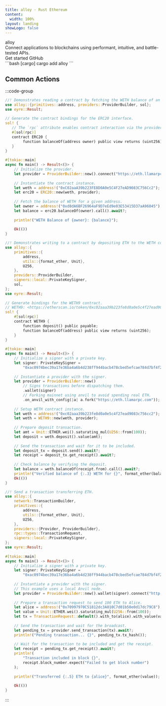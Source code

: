 ```yaml
---
title: alloy · Rust Ethereum
content:
  width: 100%
layout: landing
showLogo: false
---
```


 
<div className="max-w-[1120px] mx-auto vp-doc relative px-[24px] mb-[96px] mt-[32px] md:px-0 md:mb-[64px]">
  <div className="pt-[48px] max-sm:pt-0">
    <div className="max-sm:px-0 flex justify-between z-0 max-md:justify-center max-md:flex-col max-md:items-center max-md:space-y-6">
      <div className="space-y-8 max-w-[400px] flex flex-col items-start max-md:items-center">
        <div className="space-x-4 flex flex-row">
        <HomePage.Logo />
        <div className="font-semibold text-[72px] text-[#000000] max-sm:text-[54px] max-md:text-center dark:text-white">alloy</div>
        </div>
        <div className="font-regular text-[21px] max-sm:text-[18px] text-[#919193] max-md:text-center">Connect applications to blockchains using <span className="text-black dark:text-white">performant</span>, <span className="text-black dark:text-white">intuitive</span>, and <span className="text-black dark:text-white">battle-tested</span> APIs.</div>
        <div className="flex justify-center space-x-2">
          <HomePage.Button href="/getting-started/quick-start" variant="accent">Get started</HomePage.Button>
          <HomePage.Button href="https://github.com/alloy-rs/alloy">GitHub</HomePage.Button>
        </div>
      </div>
        <div className="flex flex-col justify-between w-[440px] space-y-10 max-lg:w-[300px]">
        <div id="home-install" className="h-full">
        ```bash [cargo]
        cargo add alloy
        ```
        </div>
    </div>
  </div>
    </div>
</div>
 
 
<article className="vocs_Content max-w-5xl mx-auto">
 
# Common Actions
 
:::code-group
 
```rust [read_contract.rs]
//! Demonstrates reading a contract by fetching the WETH balance of an address.
use alloy::{primitives::address, providers::ProviderBuilder, sol};
use eyre::Result;
 
// Generate the contract bindings for the ERC20 interface.
sol! {
   // The `rpc` attribute enables contract interaction via the provider.
   #[sol(rpc)]
   contract ERC20 {
        function balanceOf(address owner) public view returns (uint256);
   }
}
 
#[tokio::main]
async fn main() -> Result<()> {
    // Initialize the provider.
    let provider = ProviderBuilder::new().connect("https://eth.llamarpc.com").await?;
 
    // Instantiate the contract instance.
    let weth = address!("0xC02aaA39b223FE8D0A0e5C4F27eAD9083C756Cc2");
    let erc20 = ERC20::new(weth, provider);
 
    // Fetch the balance of WETH for a given address.
    let owner = address!("0xd8dA6BF26964aF9D7eEd9e03E53415D37aA96045");
    let balance = erc20.balanceOf(owner).call().await?;
 
    println!("WETH Balance of {owner}: {balance}");
 
    Ok(())
}
```
 
```rust [write_contract.rs]
//! Demonstrates writing to a contract by depositing ETH to the WETH contract.
use alloy::{
    primitives::{
        address,
        utils::{format_ether, Unit},
        U256,
    },
    providers::ProviderBuilder,
    signers::local::PrivateKeySigner,
    sol,
};
use eyre::Result;
 
// Generate bindings for the WETH9 contract.
// WETH9: <https://etherscan.io/token/0xc02aaa39b223fe8d0a0e5c4f27ead9083c756cc2>
sol! {
    #[sol(rpc)]
    contract WETH9 {
        function deposit() public payable;
        function balanceOf(address) public view returns (uint256);
    }
}
 
#[tokio::main]
async fn main() -> Result<()> {
    // Initialize a signer with a private key.
    let signer: PrivateKeySigner =
        "0xac0974bec39a17e36ba4a6b4d238ff944bacb478cbed5efcae784d7bf4f2ff80".parse()?;
 
    // Instantiate a provider with the signer.
    let provider = ProviderBuilder::new()
        // Signs transactions before dispatching them.
        .wallet(signer)
        // Forking mainnet using anvil to avoid spending real ETH.
        .on_anvil_with_config(|a| a.fork("https://eth.llamarpc.com"));
 
    // Setup WETH contract instance.
    let weth = address!("0xc02aaa39b223fe8d0a0e5c4f27ead9083c756cc2");
    let weth = WETH9::new(weth, provider);
 
    // Prepare deposit transaction.
    let amt = Unit::ETHER.wei().saturating_mul(U256::from(100));
    let deposit = weth.deposit().value(amt);
 
    // Send the transaction and wait for it to be included.
    let deposit_tx = deposit.send().await?;
    let receipt = deposit_tx.get_receipt().await?;
 
    // Check balance by verifying the deposit.
    let balance = weth.balanceOf(receipt.from).call().await?;
    println!("Verified balance of {:.3} WETH for {}", format_ether(balance), receipt.from);
    Ok(())
}
```
 
```rust [send_transaction.rs]
//! Send a transaction transferring ETH.
use alloy::{
    network::TransactionBuilder,
    primitives::{
        address,
        utils::{format_ether, Unit},
        U256,
    },
    providers::{Provider, ProviderBuilder},
    rpc::types::TransactionRequest,
    signers::local::PrivateKeySigner,
};
use eyre::Result;
 
#[tokio::main]
async fn main() -> Result<()> {
    // Initialize a signer with a private key.
    let signer: PrivateKeySigner =
        "0xac0974bec39a17e36ba4a6b4d238ff944bacb478cbed5efcae784d7bf4f2ff80".parse()?;
 
    // Instantiate a provider with the signer.
    // This example uses a local Anvil node.
    let provider = ProviderBuilder::new().wallet(signer).connect("http://localhost:8545").await?;
 
    // Prepare a transaction request to send 100 ETH to Alice.
    let alice = address!("0x70997970C51812dc3A010C7d01b50e0d17dc79C8");
    let value = Unit::ETHER.wei().saturating_mul(U256::from(100));
    let tx = TransactionRequest::default().with_to(alice).with_value(value);
 
    // Send the transaction and wait for the broadcast.
    let pending_tx = provider.send_transaction(tx).await?;
    println!("Pending transaction... {}", pending_tx.tx_hash());
 
    // Wait for the transaction to be included and get the receipt.
    let receipt = pending_tx.get_receipt().await?;
    println!(
        "Transaction included in block {}",
        receipt.block_number.expect("Failed to get block number")
    );
 
    println!("Transferred {:.5} ETH to {alice}", format_ether(value));
 
    Ok(())
}
```
 
:::
 
<Sponsors />
 
</article>
